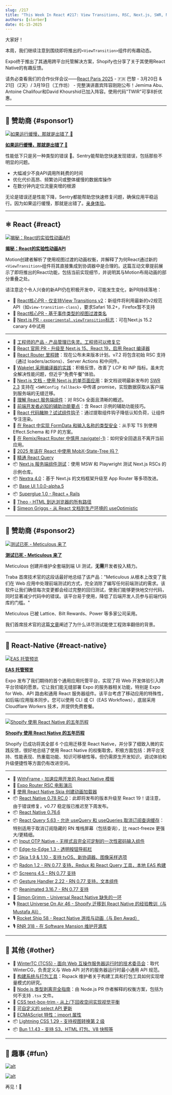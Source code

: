 ```yaml
---
slug: /217
title: "This Week In React #217: View Transitions, RSC, Next.js, SWR, Nextra, React Router, Rails, Compiler, EAS Hosting, Shopify, Skia, OTP, Gesture Handler, Radon, React-Query, TC55, Bun, CSS..."
authors: [slorber]
date: 01-15-2025
---
```


大家好！

本周，我们继续注意到围绕即将推出的`<ViewTransition>`组件的有趣动态。

Expo终于推出了其通用跨平台托管解决方案，Shopify也分享了关于其使用React Native的有趣反馈。

请务必查看我们的合作伙伴会议——[React Paris 2025](https://react.paris/?utm_source=thisweekinreact) - 🇫🇷 巴黎 - 3月20日 & 21日（2天）/ 3月19日（工作坊） - 完整演讲嘉宾阵容刚刚公布！Jemima Abu、Antoine Chalifour和David Khourshid已加入阵容。使用代码"TWIR"可享8折优惠。

<!-- truncate -->


<Support />

---

## 💸 赞助商 {#sponsor1}

[![如果运行缓慢，那就是出错了 🐢](/emails/issues/217/sentry.jpg)](https://sentry.io/lp/new-apm/?utm_source=thisweekinreact&utm_medium=paid-community&utm_campaign=perf-fy26q1-evergreen&utm_content=newsletter-primary-slowbug-seehow)

**[如果运行缓慢，那就是出错了 🐢](https://sentry.io/lp/new-apm/?utm_source=thisweekinreact&utm_medium=paid-community&utm_campaign=perf-fy26q1-evergreen&utm_content=newsletter-primary-slowbug-seehow)**

性能低下只是另一种类型的错误 🐛。Sentry能帮助您快速发现错误，包括那些不明显的问题。

- 大幅减少不良API调用所耗费的时间
- 优化代价高昂、频繁访问或整体缓慢的数据库操作
- 在数分钟内定位流量突增的根源

无论是错误还是性能下降，Sentry都能帮助您快速修复问题，确保应用平稳运行。因为如果运行缓慢，那就是出错了。[亲身体验](https://sentry.io/lp/new-apm/?utm_source=thisweekinreact&utm_medium=paid-community&utm_campaign=perf-fy26q1-evergreen&utm_content=newsletter-primary-slowbug-seehow)。

---

## ⚛️ React {#react}

[![揭秘：React的实验性动画API](/emails/issues/217/viewtransition.jpg)](https://motion.dev/blog/reacts-experimental-view-transition-api)

**[揭秘：React的实验性动画API](https://motion.dev/blog/reacts-experimental-view-transition-api)**

Motion创建者解析了使用视图过渡的动画权衡，并解释了为何React通过新的`<ViewTransition>`组件将其直接集成到协调器中是合理的。这篇互动文章提前展示了即将推出的React功能，包括当前实现细节，并说明其与Motion布局动画的部分重叠之处。

请注意这个令人兴奋的新API仍在积极开发中，可能发生变化，新PR持续落地：

- 👀 [React核心PR - 仅支持View Transitions v2](https://github.com/facebook/react/pull/31996)：新组件将利用最新的v2规范API（如`view-transition-class`），要求Safari 18.2+，Firefox暂不支持
- 👀 [React核心PR - 基于事件类型的视图过渡类名](https://github.com/facebook/react/pull/32050)
- 👀 [Next.js PR - `experimental.viewTransition`标志](https://github.com/vercel/next.js/pull/74659)：可在Next.js 15.2 canary 4中试用

---

- 💸 [工程师的产品 - 产品管理已失灵。工程师可以修复它](https://dub.link/twir-jan15)
- 👀 [React 官网 PR - 升级至 Next.js 15、React 19，启用 React 编译器](https://github.com/reactjs/react.dev/pull/6996)
- 👀 [React Router 里程碑](https://github.com/remix-run/react-router/milestones)：现在公布未来版本计划。v7.2 将包含初始 RSC 支持（通过 loaders/actions）、Server Actions 和中间件。
- 👀 [Wakelet 采用编译器的实践](https://github.com/reactwg/react-compiler/discussions/52)：积极反馈，改善了 LCP 和 INP 指标。虽未完全解决性能问题，但近乎"免费午餐"体验。
- 📖 [Next.js 文档 - 使用 Next.js 的单页面应用](https://nextjs.org/docs/app/building-your-application/upgrading/single-page-applications)：新文档说明最新发布的 [SWR 2.3](https://github.com/vercel/swr/releases/tag/v2.3.0) 支持在 `<SWRConfig fallback>` 中传递 promise，实现数据获取从客户端到服务端的无缝迁移。
- 📜 [理解 React 服务端组件](https://tonyalicea.dev/blog/understanding-react-server-components/)：对 RSCs 全面且清晰的概述。
- 📜 [前端开发者必知的辅助功能要点](https://martijnhols.nl/blog/accessibility-essentials-every-front-end-developer-should-know)：含 React 示例的辅助功能技巧。
- 📜 [React 代码臃肿？试试组件钩子](https://www.tymzap.com/blog/bloated-react-code-try-component-hooks)：通过提取组件钩子降低认知负荷，让组件专注渲染。
- 📜 [在 React 中实现 FormData 和输入名称的类型安全](https://www.typeonce.dev/article/make-form-data-and-input-names-type-safe-in-react)：从手写 TS 到使用 Effect.Schema 和 FP 的方案。
- 📜 [在 Remix/React Router 中慎用 navigate(-1)](https://programmingarehard.com/2025/01/13/maybe-dont-navigate-1.html/)：如何安全回退且不离开当前应用。
- 📜 [2025 年该在 React 中使用 MobX-State-Tree 吗？](https://coolsoftware.dev/blog/mobx-state-tree-react-2025/)
- 📜 [精通 React Query](https://tigerabrodi.blog/become-expert-in-react-query)
- 📦 [Next.js 服务端组件测试](https://github.com/kettanaito/nextjs-rsc-testing)：使用 MSW 和 Playwright 测试 Next.js RSCs 的示例仓库。
- 📦 [Nextra 4.0](https://the-guild.dev/blog/nextra-4)：基于 Next.js 的文档框架升级至 App Router 等多项改进。
- 📦 [Base UI 1.0.0-alpha.5](https://base-ui.com/react/overview/releases)
- 📦 [Superglue 1.0 - React + Rails](https://thoughtbot.com/blog/superglue-1-0-react-rails-a-new-era-of-thoughtfulness)
- 🎥 [Theo - HTML 到达浏览器的所有路径](https://www.youtube.com/watch?v=Cifkb-ZVps4)
- 🎥 [Simeon Griggs - 从 React 文档到生产环境的 useOptimistic](https://www.youtube.com/watch?v=_0bwnnlUZRU)

<SubscribeFormEmbed placement="middle" />

---

## 💸 赞助商 {#sponsor2}

[![测试已死 - Meticulous 来了](/emails/issues/217/meticulous.jpg)](https://www.meticulous.ai?utm_source=thisweekinreact&utm_campaign=jan15th)

**[测试已死 - Meticulous 来了](https://www.meticulous.ai?utm_source=thisweekinreact&utm_campaign=jan15th)**

Meticulous 创建并维护全套端到端 UI 测试，**无需**开发者投入精力。

Traba 首席技术官的这段话最好地总结了该产品："Meticulous 从根本上改变了我们在 Web 应用中处理前端测试的方式，完全消除了编写任何前端测试的需求。该软件让我们确信每次变更都会经过完整的回归测试，使我们能够更快地交付代码，同时显著减少代码中的错误。该平台易于使用，降低了后端开发人员参与前端代码库的门槛。"

Meticulous 已被 Lattice、Bilt Rewards、Power 等多家公司采用。

我们首席技术官的这篇[文章](https://www.meticulous.ai/blog/lessons-from-a-decade?utm_source=thisweekinreact&utm_campaign=jan15th)阐述了为什么详尽测试能使工程效率翻倍的背景。

---

## 📱 React-Native {#react-native}

[![EAS 托管预览](/emails/issues/217/easdeploy.jpg)](https://expo.dev/blog/expo-announces-eas-hosting-service)

**[EAS 托管预览](https://expo.dev/blog/expo-announces-eas-hosting-service)**

Expo 发布了我们期待的首个通用应用托管平台，实现了将 Web 开发体验引入跨平台领域的愿景。它让我们能无缝部署 Expo 的服务器相关功能，特别是 Expo for Web、API 路由和通用 React 服务器组件。该平台考虑了移动应用的特殊性，如后端/应用版本同步。您可以使用 CLI 或 CI（EAS Workflows），底层采用 Cloudflare Workers 技术，并提供免费套餐。

---

[![Shopify 使用 React Native 的五年历程](/emails/issues/217/shopify.jpg)](https://shopifyengineering.myshopify.com/blogs/engineering/five-years-of-react-native-at-shopify)

**[Shopify 使用 React Native 的五年历程](https://shopifyengineering.myshopify.com/blogs/engineering/five-years-of-react-native-at-shopify)**

Shopify 已成功将其全部 6 个应用迁移至 React Native，并分享了细致入微的实践反馈，很好地总结了使用 React Native 的权衡取舍。积极方面包括：跨平台支持、性能表现、热重载功能、知识可移植性等。但仍需原生开发知识，调试体验和升级便捷性等方面仍有改进空间。

---

- 💸 [WithFrame - 加速应用开发的 React Native 模板](https://withfra.me)
- 👀 [Expo Router RSC 电影演示](https://github.com/EvanBacon/expo-rsc-movies)
- 📜 [使用 React Native Skia 创建动画加载器](https://reactiive.io/articles/animated-loader-skia)
- 📦 [React Native 0.78 RC.0](https://github.com/facebook/react-native/releases/tag/v0.78.0-rc.0)：此即将发布的版本升级至 React 19！请注意，由于错误修复，v0.77 稳定版已推迟至下周发布。
- 📦 [React Native 0.76.6](https://github.com/facebook/react-native/releases/tag/v0.76.6)
- 📦 [React Query 5.63 - 允许 useQuery 和 useQueries 取消订阅查询缓存](https://github.com/TanStack/query/releases/tag/v5.63.0)：特别适用于取消订阅隐藏的 RN 堆栈屏幕（包括查询），比 react-freeze 更强大/更精细。
- 📦 [Input OTP Native - 无样式且完全可定制的一次性密码输入组件](https://github.com/yjose/input-otp-native)
- 📦 [Edge-to-Edge 1.3 - 透明按钮导航栏](https://github.com/zoontek/react-native-edge-to-edge/releases/tag/1.3.0)
- 📦 [Skia 1.9 & 1.10 - 支持 tvOS、新协调器、图像采样选项](https://github.com/Shopify/react-native-skia/releases)
- 📦 [Radon 1.2 - RN 0.77 支持，Redux 和 React Query 工具，本地 EAS 构建](https://github.com/software-mansion/radon-ide/releases/tag/v1.2.0)
- 📦 [Screens 4.5 - RN 0.77 支持](https://github.com/software-mansion/react-native-screens/releases/tag/4.5.0)
- 📦 [Gesture Handler 2.22 - RN 0.77 支持，文本组件](https://github.com/software-mansion/react-native-gesture-handler/releases/tag/2.22.0)
- 📦 [Reanimated 3.16.7 - RN 0.77 支持](https://github.com/software-mansion/react-native-reanimated/releases/tag/3.16.7)
- 🎥 [Simon Grimm - Universal React Native 缺失的一环](https://www.youtube.com/watch?v=UpPj5xZiiFo)
- 🎙️ [React Universe On Air 46 - Shopify 迁移到 React Native 的经验教训（与 Mustafa Ali）](https://www.youtube.com/watch?v=WFoO-GDvrY8)
- 🎙️ [Rocket Ship 58 - React Native 游戏与动画（与 Ben Awad）](https://share.transistor.fm/s/249233ec)
- 🎙️ [RNR 318 - 在 Software Mansion 维护开源库](https://www.reactnativeradio.com/episodes/rnr-318-maintaining-open-source-libraries-at-software-mansion)

---

## 🔀 其他 {#other}

- 📣 [WinterTC (TC55) - 面向 Web 互操作服务器运行时的技术委员会](https://www.w3.org/blog/2025/collaborating-across-w3c-and-ecma-for-web-interoperable-server-runtimes-through-wintertc/)：取代 WinterCG，负责定义与 Web API 对齐的服务器运行时最小通用 API 规范。
- 📜 [构建系统与打包工具](https://github.com/orgs/web-infra-dev/discussions/24)：Rspack 维护者关于构建工具和打包工具如何实现增量模式的研究。
- 📜 [Node.js 类型剥离完全指南](https://satanacchio.hashnode.dev/everything-you-need-to-know-about-nodejs-type-stripping)：由 Node.js PR 作者解释的权衡方案，包括为何不支持 `.tsx` 文件。
- 📜 [CSS text-box-trim - 从上/下回收空间实现视觉平衡](https://developer.chrome.com/blog/css-text-box-trim)
- 📜 [可自定义的 select API 更新](https://una.im/select-updates/)
- 📜 [ECMAScript 特性：import 属性](https://2ality.com/2025/01/import-attributes.html)
- 📦 [Lightning CSS 1.29 - 支持视图转换第 2 级](https://github.com/parcel-bundler/lightningcss/releases/tag/v1.29.0)
- 📦 [Bun 1.1.43 - 支持 S3、HTML 打包、V8 快照等](https://bun.sh/blog/bun-v1.1.43)

---

## 🤭 趣事 {#fun}

[![alt](/emails/issues/217/meme.jpg)](https://bsky.app/profile/did:plc:hxmev3uady7j4litwnr5fzbg/post/3lfmnhwx6e222)

[![alt](/emails/issues/217/meme2.jpg)](https://x.com/mrousavy/status/1878383018324222000)

再见！👋